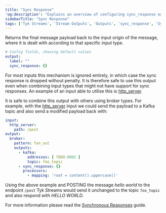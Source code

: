 ```yaml
---
title: "Sync Response"
'og:description': "Explains an overview of configuring sync_response output"
sidebarTitle: "Sync Response"
tags: ['Tyk Streams', 'Stream Outputs', 'Outputs', 'sync_response', 'Sync Response']
---
```


Returns the final message payload back to the input origin of the message, where it is dealt with according to that specific input type.

```yml
# Config fields, showing default values
output:
  label: ""
  sync_response: {}
```

For most inputs this mechanism is ignored entirely, in which case the sync response is dropped without penalty. It is therefore safe to use this output even when combining input types that might not have support for sync responses. An example of an input able to utilise this is [http_server](/5.6/product-stack/tyk-streaming/configuration/inputs/http-server).

It is safe to combine this output with others using broker types. For example, with the [http_server](/5.6/product-stack/tyk-streaming/configuration/inputs/http-server) input we could send the payload to a Kafka topic and also send a modified payload back with:

```yaml
input:
  http_server:
    path: /post
output:
  broker:
    pattern: fan_out
    outputs:
      - kafka:
          addresses: [ TODO:9092 ]
          topic: foo_topic
      - sync_response: {}
        processors:
          - mapping: 'root = content().uppercase()'
```

Using the above example and POSTING the message *hello world* to the endpoint `/post` Tyk Streams would send it unchanged to the topic `foo_topic` and also respond with *HELLO WORLD*.

For more information please read the [Synchronous Responses](/5.6/product-stack/tyk-streaming/guides/sync-responses) guide.
